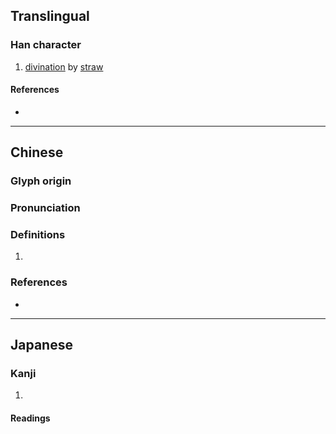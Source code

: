 {{character info/new}}
==Translingual==

===Han character===
{{Han char|rn=64|rad=手|as=02|sn=5|four=54027|canj=QKS|ids=⿰扌力}}

# [[divination]] by [[straw]]

====References====
* {{Han ref|kx=0417.090|dkj=11778|dj=0763.100|hdz=31827.100|uh=6250|ud=25168|bh=C97D|bd=51581}}

----

==Chinese==
{{zh-forms}}

===Glyph origin===
{{Han etym}}

===Pronunciation===
{{zh-pron
|m=lè,lì
|c=lik1,lak6
|mc=y
|oc=y
|cat=
}}

===Definitions===
{{zh-hanzi}}

# {{rfdef|zh}}

===References===
* {{R:yue:mfccd}}

----

==Japanese==

===Kanji===
{{ja-kanji|grade=|rs=手02}}

# {{rfdef|ja|sort=手02}}

====Readings====
{{ja-readings
|goon=ろく
|kanon=ろく
|kun=はたら-く}}
